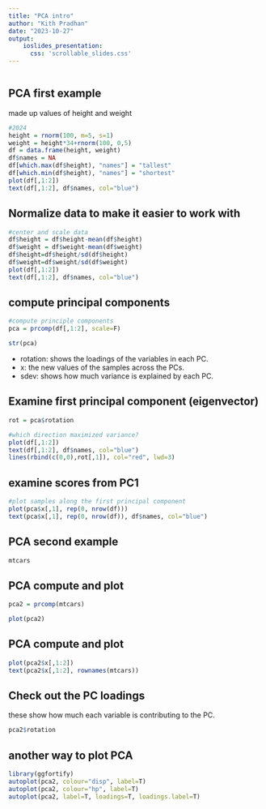 ```yaml
---
title: "PCA intro"
author: "Kith Pradhan"
date: "2023-10-27"
output: 
    ioslides_presentation: 
      css: 'scrollable_slides.css'
---
```


```r
```

## PCA first example {.build}

made up values of height and weight

```r
#2024
height = rnorm(100, m=5, s=1)
weight = height*34+rnorm(100, 0,5)
df = data.frame(height, weight)
df$names = NA
df[which.max(df$height), "names"] = "tallest"
df[which.min(df$height), "names"] = "shortest"
plot(df[,1:2])
text(df[,1:2], df$names, col="blue")

```

## Normalize data to make it easier to work with {.build}

```r
#center and scale data
df$height = df$height-mean(df$height)
df$weight = df$weight-mean(df$weight)
df$height=df$height/sd(df$height)
df$weight=df$weight/sd(df$weight)
plot(df[,1:2]) 
text(df[,1:2], df$names, col="blue")


```

## compute principal components {.build}

```r
#compute principle components
pca = prcomp(df[,1:2], scale=F)

str(pca)

```

-   rotation: shows the loadings of the variables in each PC.\
-   x: the new values of the samples across the PCs.\
-   sdev: shows how much variance is explained by each PC.

## Examine first principal component (eigenvector)

```r

rot = pca$rotation

#which direction maximized variance?
plot(df[,1:2]) 
text(df[,1:2], df$names, col="blue")
lines(rbind(c(0,0),rot[,1]), col="red", lwd=3)

```

## examine scores from PC1

```r
#plot samples along the first principal component
plot(pca$x[,1], rep(0, nrow(df)))
text(pca$x[,1], rep(0, nrow(df)), df$names, col="blue")

```

## PCA second example {.build}

```r
mtcars

```

## PCA compute and plot {.build}

```r
pca2 = prcomp(mtcars)

plot(pca2)

```

## PCA compute and plot {.build}

```r
plot(pca2$x[,1:2])
text(pca2$x[,1:2], rownames(mtcars))

```

## Check out the PC loadings {.build}

these show how much each variable is contributing to the PC.

```r
pca2$rotation

```

## another way to plot PCA {.build}

```r
library(ggfortify)
autoplot(pca2, colour="disp", label=T)
autoplot(pca2, colour="hp", label=T)
autoplot(pca2, label=T, loadings=T, loadings.label=T)

```
